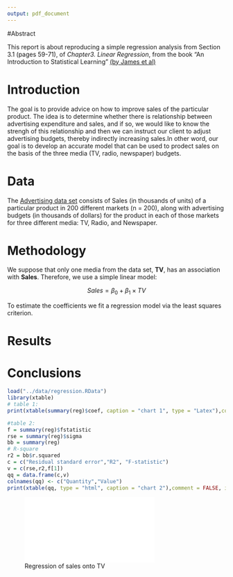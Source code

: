 ```yaml
---
output: pdf_document
---
```


#Abstract 

This report is about reproducing a simple regression analysis from Section 3.1 (pages 59-71), of *Chapter3. Linear Regression*, from the book "An Introduction to Statistical Learning" [(by James et al)](http://www-bcf.usc.edu/~gareth/ISL/)


# Introduction

The goal is to provide advice on how to improve sales of the particular product. The idea is to determine whether there is relationship between advertising expenditure and sales, and if so, we would like to know the strengh of this relationship and then we can instruct our client to adjust advertising budgets, thereby indirectly increasing sales.In other word, our goal is to develop an accurate model that can be used to prodect sales on the basis of the three media (TV, radio, newspaper) budgets.


# Data

The [Advertising data set](http://www-bcf.usc.edu/~gareth/ISL/Advertising.csv) consists of Sales (in thousands of units) of a particular product in 200 different markets (n = 200), along with advertising budgets (in thousands of dollars) for the product in each of those markets for three different media: TV, Radio, and Newspaper.


# Methodology
We suppose that only one media from the data set, **TV**, has an association with **Sales**. Therefore, we use a simple linear model: 

$$ Sales = \beta_0 + \beta_1 \times TV $$

To estimate the coefficients we fit a regression model via the least squares criterion.




# Results



# Conclusions







```r
load("../data/regression.RData")
library(xtable)
# table 1:
print(xtable(summary(reg)$coef, caption = "chart 1", type = "Latex"),comment = FALSE)

#table 2: 
f = summary(reg)$fstatistic
rse = summary(reg)$sigma
bb = summary(reg)
# R-square
r2 = bb$r.squared
c = c("Residual standard error","R2", "F-statistic")
v = c(rse,r2,f[1])
qq = data.frame(c,v)
colnames(qq) <- c("Quantity","Value")
print(xtable(qq, type = "html", caption = "chart 2"),comment = FALSE, include.rownames = FALSE)
```

![Regression of sales onto TV](../images/scatterplot-tv-sales.pdf)


